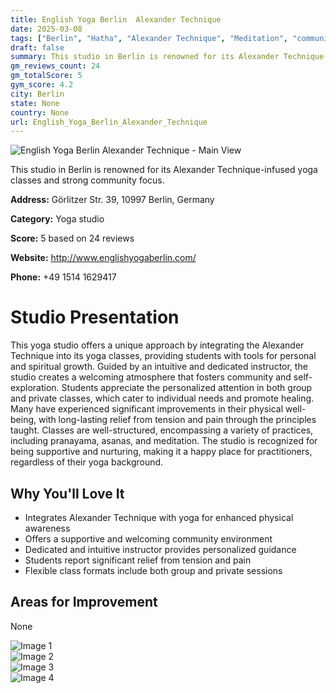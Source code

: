 ```yaml
---
title: English Yoga Berlin  Alexander Technique
date: 2025-03-08
tags: ["Berlin", "Hatha", "Alexander Technique", "Meditation", "community-oriented", "supportive atmosphere", "Berlin"]  
draft: false
summary: This studio in Berlin is renowned for its Alexander Technique-infused yoga classes and strong community focus.
gm_reviews_count: 24
gm_totalScore: 5
gym_score: 4.2
city: Berlin
state: None
country: None
url: English_Yoga_Berlin_Alexander_Technique
---
```


<div className="aspect-[16/9] relative my-8">
  <img 
    src="https://lh5.googleusercontent.com/p/AF1QipOQQFDdGhqjjFCbD7gBxdlo-rJeHmgCxCTIeCKi=w1920-h1080-k-no"
    alt="English Yoga Berlin  Alexander Technique - Main View"
    className="object-cover absolute inset-0 w-full h-full rounded-lg"
  />
</div>

This studio in Berlin is renowned for its Alexander Technique-infused yoga classes and strong community focus.

**Address:** Görlitzer Str. 39, 10997 Berlin, Germany

**Category:** Yoga studio

**Score:** 5 based on 24 reviews

**Website:** http://www.englishyogaberlin.com/

**Phone:** +49 1514 1629417

# Studio Presentation

This yoga studio offers a unique approach by integrating the Alexander Technique into its yoga classes, providing students with tools for personal and spiritual growth. Guided by an intuitive and dedicated instructor, the studio creates a welcoming atmosphere that fosters community and self-exploration. Students appreciate the personalized attention in both group and private classes, which cater to individual needs and promote healing. Many have experienced significant improvements in their physical well-being, with long-lasting relief from tension and pain through the principles taught. Classes are well-structured, encompassing a variety of practices, including pranayama, asanas, and meditation.
The studio is recognized for being supportive and nurturing, making it a happy place for practitioners, regardless of their yoga background.

## Why You'll Love It

- Integrates Alexander Technique with yoga for enhanced physical awareness
- Offers a supportive and welcoming community environment
- Dedicated and intuitive instructor provides personalized guidance
- Students report significant relief from tension and pain
- Flexible class formats include both group and private sessions

## Areas for Improvement

None

<div className="grid grid-cols-1 xl:grid-cols-2 gap-4 my-8">
<div className="aspect-[4/3] relative"><img src="https://lh5.googleusercontent.com/p/AF1QipMIbKS8iN094-N7l33LrQ_BU7ba653hH5QNyaxL=w1920-h1080-k-no" alt="Image 1" className="object-cover absolute inset-0 w-full h-full rounded-lg" /></div>
<div className="aspect-[4/3] relative"><img src="https://lh5.googleusercontent.com/p/AF1QipO8CAJoSSKw5hFC0VMo9EgUYtnEC2FsN_UvD5jz=w1920-h1080-k-no" alt="Image 2" className="object-cover absolute inset-0 w-full h-full rounded-lg" /></div>
<div className="aspect-[4/3] relative"><img src="https://lh5.googleusercontent.com/p/AF1QipPPZ9txuNIE6PVUHA-Qo1SyLbY9NdyuEFrAHMgG=w1920-h1080-k-no" alt="Image 3" className="object-cover absolute inset-0 w-full h-full rounded-lg" /></div>
<div className="aspect-[4/3] relative"><img src="https://lh5.googleusercontent.com/p/AF1QipPeaKQxVGUHZsPtMetdD2LDlw-tYwbZjXdsZtC2=w1920-h1080-k-no" alt="Image 4" className="object-cover absolute inset-0 w-full h-full rounded-lg" /></div>
</div>